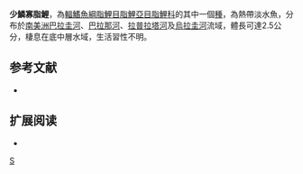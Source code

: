 {{Speciesbox 
| taxon = Oligosarcus oligolepis
| status = NE
| status_system = IUCN3.1
| authority =  [[Steindachner|Steindachner]], 1867
| synonyms = *''Xiphoramphus oligolepis''<br /><small>Steindachner, 1867</small>
}}
'''少鱗寡脂鯉'''，為[[輻鰭魚綱|輻鰭魚綱]][[脂鯉目|脂鯉目]][[脂鯉亞目|脂鯉亞目]][[脂鯉科|脂鯉科]]的其中一個[[種|種]]，為熱帶淡水魚，分布於[[南美洲|南美洲]][[巴拉圭河|巴拉圭河]]、[[巴拉那河|巴拉那河]]、[[拉普拉塔河|拉普拉塔河]]及[[烏拉圭河|烏拉圭河]]流域，體長可達2.5公分，棲息在底中層水域，生活習性不明。

==参考文献==
{{refbegin}}
*{{FishBase_species|genus=Oligosarcus|species=oligolepis|year=2013|month=12}}
{{refend}}

== 扩展阅读 ==
{{refbegin}}
*{{wikispecies-inline|Oligosarcus oligolepis|少鱗寡脂鯉}}
{{refend}}
{{Taxonbar|from=Q5561643}}

[[Category:寡脂鯉屬|S]]


{{魚類小作品}}